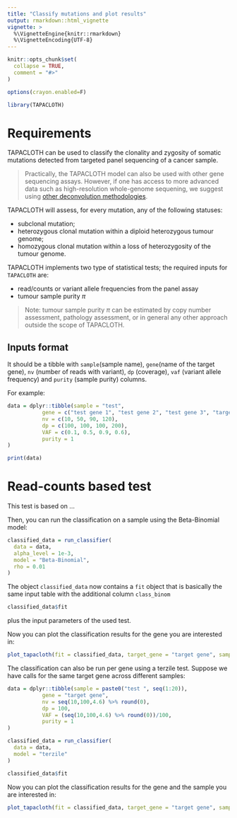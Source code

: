 ```yaml
---
title: "Classify mutations and plot results"
output: rmarkdown::html_vignette
vignette: >
  %\VignetteEngine{knitr::rmarkdown}
  %\VignetteEncoding{UTF-8}
---
```


```r
knitr::opts_chunk$set(
  collapse = TRUE,
  comment = "#>"
)

options(crayon.enabled=F)
```

```r
library(TAPACLOTH)
```

# Requirements

TAPACLOTH can be used to classify the clonality and zygosity of somatic mutations detected from targeted panel sequencing of a cancer sample. 

> Practically, the TAPACLOTH model can also be used with other gene sequencing assays. However, if one has access to more advanced data such as high-resolution whole-genome sequening, we suggest using [other deconvolution methodologies](https://caravagnalab.github.io/mobster). 

TAPACLOTH will assess, for every mutation, any of the following statuses:

- subclonal mutation;
- heterozygous clonal mutation within a diploid heterozygous tumour genome;
- homozygous clonal mutation within a loss of heterozygosity of the tumour genome.

TAPACLOTH implements two type of statistical tests; the required inputs for `TAPACLOTH` are:

- read/counts or variant allele frequencies from the panel assay 
- tumour sample purity $\pi$

> Note: tumour sample purity $\pi$ can be estimated by copy number assessment, pathology assessment, or  in general any other approach outside the scope of TAPACLOTH.


##  Inputs format

It should be a tibble with `sample`(sample name), `gene`(name of the target gene), `nv` (number of reads
with variant), `dp` (coverage), `vaf` (variant allele frequency) and `purity`
(sample purity) columns. 

For example:
```r
data = dplyr::tibble(sample = "test",
           gene = c("test gene 1", "test gene 2", "test gene 3", "target gene"),
           nv = c(10, 50, 90, 120),
           dp = c(100, 100, 100, 200),
           VAF = c(0.1, 0.5, 0.9, 0.6),
           purity = 1
)

print(data)
```

# Read-counts based test


This test is based on ...



Then, you can run the classification on a sample using the Beta-Binomial model:
```r
classified_data = run_classifier(
  data = data,
  alpha_level = 1e-3,
  model = "Beta-Binomial",
  rho = 0.01
)
```
The object `classified_data` now contains a `fit` object that is basically the same
input table with the additional column `class_binom`
```r
classified_data$fit
```
plus the input parameters of the used test. 

Now you can plot the classification results for the gene you are interested in:
```r
plot_tapacloth(fit = classified_data, target_gene = "target gene", sample_name = "test")
```
The classification can also be run per gene using a terzile test. Suppose we have
calls for the same target gene across different samples:
```r
data = dplyr::tibble(sample = paste0("test ", seq(1:20)),
           gene = "target gene",
           nv = seq(10,100,4.6) %>% round(0),
           dp = 100,
           VAF = (seq(10,100,4.6) %>% round(0))/100,
           purity = 1
)
```

```r
classified_data = run_classifier(
  data = data,
  model = "terzile"
)

classified_data$fit
```
Now you can plot the classification results for the gene and the sample you are interested in:

```r
plot_tapacloth(fit = classified_data, target_gene = "target gene", sample_name = "test 1")
```
